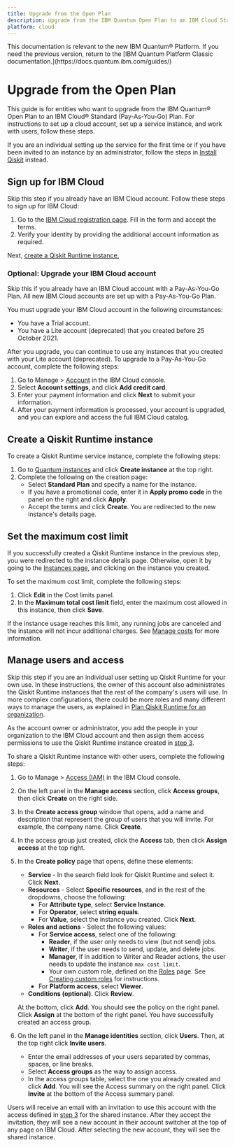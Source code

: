 ```yaml
---
title: Upgrade from the Open Plan
description: upgrade from the IBM Quantum Open Plan to an IBM Cloud Standard (Pay-As-You-Go) Plan
platform: cloud
---
```

<Admonition type="note">
This documentation is relevant to the new IBM Quantum&reg; Platform. If you need the previous version, return to the [IBM Quantum Platform Classic documentation.](https://docs.quantum.ibm.com/guides/)
</Admonition>

# Upgrade from the Open Plan

This guide is for entities who want to upgrade from the IBM Quantum&reg; Open Plan to an IBM Cloud&reg; Standard (Pay-As-You-Go) Plan. For instructions to set up a cloud account, set up a service instance, and work with users, follow these steps.

If you are an individual setting up the service for the first time or if you have been invited to an instance by an administrator, follow the steps in [Install Qiskit](./install-qiskit) instead.

<span id="sign-up-cloud"></span>
## Sign up for IBM Cloud

Skip this step if you already have an IBM Cloud account. Follow these steps to sign up for IBM Cloud:

1. Go to the [IBM Cloud registration page](https://cloud.ibm.com/registration?cm_sp=quantum&utm_content=quantum-next&target=https%3A%2F%2Fquantum.cloud.ibm.com&error_uri=). Fill in the form and accept the terms.
2. Verify your identity by providing the additional account information as required.

Next, [create a Qiskit Runtime instance.](#create-qr-account)

<span id="update-cloud-account"></span>
### Optional: Upgrade your IBM Cloud account

Skip this if you already have an IBM Cloud account with a Pay-As-You-Go Plan. All new IBM Cloud accounts are set up with a Pay-As-You-Go Plan.

You must upgrade your IBM Cloud account in the following circumstances:

- You have a Trial account.
- You have a Lite account (deprecated) that you created before 25 October 2021.

After you upgrade, you can continue to use any instances that you created with your Lite account (deprecated). To upgrade to a Pay-As-You-Go account, complete the following steps:

1. Go to Manage > [Account](https://cloud.ibm.com/account) in the IBM Cloud console.
2. Select **Account settings**, and click **Add credit card**.
3. Enter your payment information and click **Next** to submit your information.
4. After your payment information is processed, your account is upgraded, and you can explore and access the full IBM Cloud catalog.

<span id="create-qr-account"></span>
## Create a Qiskit Runtime instance

To create a Qiskit Runtime service instance, complete the following steps:

1. Go to [Quantum instances](https://quantum.cloud.ibm.com/instances) and click **Create instance** at the top right.
1. Complete the following on the creation page:
   - Select **Standard Plan** and specify a name for the instance.
   - If you have a promotional code, enter it in **Apply promo code** in the panel on the right and click **Apply**.
   - Accept the terms and click **Create**. You are redirected to the new instance's details page.

<span id="set-max-cost-new"></span>
## Set the maximum cost limit

If you successfully created a Qiskit Runtime instance in the previous step, you were redirected to the instance details page. Otherwise, open it by going to the [Instances page](https://quantum.cloud.ibm.com/instances), and clicking on the instance you created.

To set the maximum cost limit, complete the following steps:

1. Click **Edit** in the Cost limits panel.
1. In the **Maximum total cost limit** field, enter the maximum cost allowed in this instance, then click **Save**.

If the instance usage reaches this limit, any running jobs are canceled and the instance will not incur additional charges. See [Manage costs](./manage-cost) for more information.

## Manage users and access

Skip this step if you are an individual user setting up Qiskit Runtime for your own use. In these instructions, the owner of this account also administrates the Qiskit Runtime instances that the rest of the company's users will use. In more complex configurations, there could be more roles and many different ways to manage the users, as explained in [Plan Qiskit Runtime for an organization](/administration/quickstart-org).

As the account owner or administrator, you add the people in your organization to the IBM Cloud account and then assign them access permissions to use the Qiskit Runtime instance created in [step 3](#create-qr-account).

To share a Qiskit Runtime instance with other users, complete the following steps:

1. Go to Manage > [Access (IAM)](https://cloud.ibm.com/iam/overview) in the IBM Cloud console.
1. On the left panel in the **Manage access** section, click **Access groups**, then click **Create** on the right side.
1. In the **Create access group** window that opens, add a name and description that represent the group of users that you will invite.  For example, the company name. Click **Create**.
1. In the access group just created, click the **Access** tab, then click **Assign access** at the top right.
1. In the **Create policy** page that opens, define these elements:
   - **Service** - In the search field look for Qiskit Runtime and select it. Click **Next**.
   - **Resources** - Select **Specific resources**, and in the rest of the dropdowns, choose the following:
      - For **Attribute type**, select **Service Instance**.
      - For **Operator**, select **string equals**.
      - For **Value**, select the instance you created. Click **Next**.
   - **Roles and actions** - Select the following values:
      - For **Service access**, select one of the following:
         - **Reader**, if the user only needs to view (but not send) jobs.
         - **Writer**, if the user needs to send, update, and delete jobs.
         - **Manager**, if in addition to Writer and Reader actions, the user needs to update the instance `max cost limit`.
         - Your own custom role, defined on the [Roles](https://cloud.ibm.com/iam/roles) page.  See [Creating custom roles](https://cloud.ibm.com/docs/account?topic=account-custom-roles&interface=ui) for instructions.
      - For **Platform access**, select **Viewer**.
   - **Conditions (optional)**. Click **Review**.

   At the bottom, click **Add**. You should see the policy on the right panel. Click **Assign** at the bottom of the right panel. You have successfully created an access group.
1. On the left panel in the **Manage identities** section, click **Users**. Then, at the top right click **Invite users**.
   - Enter the email addresses of your users separated by commas, spaces, or line breaks.
   - Select **Access groups** as the way to assign access.
   - In the access groups table, select the one you already created and click **Add**. You will see the Access summary on the right panel. Click **Invite** at the bottom of the Access summary panel.

Users will receive an email with an invitation to use this account with the access defined in [step 3](#create-qr-account) for the shared instance. After they accept the invitation, they will see a new account in their account switcher at the top of any page on IBM Cloud. After selecting the new account, they will see the shared instance.
